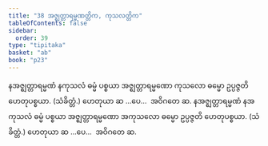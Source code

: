 ```yaml
---
title: "38 အဇ္ဈတ္တာရမ္မဏတ္တိက, ကုသလတ္တိက"
tableOfContents: false
sidebar:
  order: 39
type: "tipitaka"
basket: "ab"
book: "p23"
---
```



<DynamicBreadcrumb />

<Division number="47" book="p23" e="ch" v="40" p="417">

<Paragraph number="149" book="p23">
နအဇ္ဈတ္တာရမ္မဏံ နကုသလံ ဓမ္မံ ပစ္စယာ အဇ္ဈတ္တာရမ္မဏော ကုသလော ဓမ္မော ဥပ္ပဇ္ဇတိ ဟေတုပစ္စယာ. (သံခိတ္တံ.) ဟေတုယာ ဆ …ပေ…  အဝိဂတေ ဆ.
</Paragraph>

<Paragraph number="150" book="p23">
နအဇ္ဈတ္တာရမ္မဏံ နအကုသလံ ဓမ္မံ ပစ္စယာ အဇ္ဈတ္တာရမ္မဏော အကုသလော ဓမ္မော ဥပ္ပဇ္ဇတိ ဟေတုပစ္စယာ. (သံခိတ္တံ.) ဟေတုယာ ဆ …ပေ…  အဝိဂတေ ဆ.
</Paragraph>
</Division>